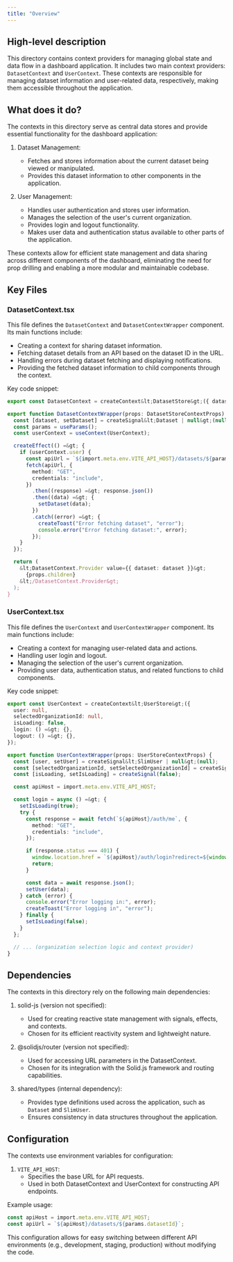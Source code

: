 ```yaml
---
title: "Overview"
---
```


## High-level description
This directory contains context providers for managing global state and data flow in a dashboard application. It includes two main context providers: `DatasetContext` and `UserContext`. These contexts are responsible for managing dataset information and user-related data, respectively, making them accessible throughout the application.

## What does it do?
The contexts in this directory serve as central data stores and provide essential functionality for the dashboard application:

1. Dataset Management:
   - Fetches and stores information about the current dataset being viewed or manipulated.
   - Provides this dataset information to other components in the application.

2. User Management:
   - Handles user authentication and stores user information.
   - Manages the selection of the user's current organization.
   - Provides login and logout functionality.
   - Makes user data and authentication status available to other parts of the application.

These contexts allow for efficient state management and data sharing across different components of the dashboard, eliminating the need for prop drilling and enabling a more modular and maintainable codebase.

## Key Files

### DatasetContext.tsx
This file defines the `DatasetContext` and `DatasetContextWrapper` component. Its main functions include:

- Creating a context for sharing dataset information.
- Fetching dataset details from an API based on the dataset ID in the URL.
- Handling errors during dataset fetching and displaying notifications.
- Providing the fetched dataset information to child components through the context.

Key code snippet:
```typescript
export const DatasetContext = createContext&lt;DatasetStore&gt;({ dataset: null });

export function DatasetContextWrapper(props: DatasetStoreContextProps) {
  const [dataset, setDataset] = createSignal&lt;Dataset | null&gt;(null);
  const params = useParams();
  const userContext = useContext(UserContext);

  createEffect(() =&gt; {
    if (userContext.user) {
      const apiUrl = `${import.meta.env.VITE_API_HOST}/datasets/${params.datasetId}`;
      fetch(apiUrl, {
        method: "GET",
        credentials: "include",
      })
        .then((response) =&gt; response.json())
        .then((data) =&gt; {
          setDataset(data);
        })
        .catch((error) =&gt; {
          createToast("Error fetching dataset", "error");
          console.error("Error fetching dataset:", error);
        });
    }
  });

  return (
    &lt;DatasetContext.Provider value={{ dataset: dataset }}&gt;
      {props.children}
    &lt;/DatasetContext.Provider&gt;
  );
}
```

### UserContext.tsx
This file defines the `UserContext` and `UserContextWrapper` component. Its main functions include:

- Creating a context for managing user-related data and actions.
- Handling user login and logout.
- Managing the selection of the user's current organization.
- Providing user data, authentication status, and related functions to child components.

Key code snippet:
```typescript
export const UserContext = createContext&lt;UserStore&gt;({
  user: null,
  selectedOrganizationId: null,
  isLoading: false,
  login: () =&gt; {},
  logout: () =&gt; {},
});

export function UserContextWrapper(props: UserStoreContextProps) {
  const [user, setUser] = createSignal&lt;SlimUser | null&gt;(null);
  const [selectedOrganizationId, setSelectedOrganizationId] = createSignal&lt;string | null&gt;(null);
  const [isLoading, setIsLoading] = createSignal(false);

  const apiHost = import.meta.env.VITE_API_HOST;

  const login = async () =&gt; {
    setIsLoading(true);
    try {
      const response = await fetch(`${apiHost}/auth/me`, {
        method: "GET",
        credentials: "include",
      });

      if (response.status === 401) {
        window.location.href = `${apiHost}/auth/login?redirect=${window.location.href}`;
        return;
      }

      const data = await response.json();
      setUser(data);
    } catch (error) {
      console.error("Error logging in:", error);
      createToast("Error logging in", "error");
    } finally {
      setIsLoading(false);
    }
  };

  // ... (organization selection logic and context provider)
}
```

## Dependencies
The contexts in this directory rely on the following main dependencies:

1. solid-js (version not specified):
   - Used for creating reactive state management with signals, effects, and contexts.
   - Chosen for its efficient reactivity system and lightweight nature.

2. @solidjs/router (version not specified):
   - Used for accessing URL parameters in the DatasetContext.
   - Chosen for its integration with the Solid.js framework and routing capabilities.

3. shared/types (internal dependency):
   - Provides type definitions used across the application, such as `Dataset` and `SlimUser`.
   - Ensures consistency in data structures throughout the application.

## Configuration
The contexts use environment variables for configuration:

1. `VITE_API_HOST`:
   - Specifies the base URL for API requests.
   - Used in both DatasetContext and UserContext for constructing API endpoints.

Example usage:
```typescript
const apiHost = import.meta.env.VITE_API_HOST;
const apiUrl = `${apiHost}/datasets/${params.datasetId}`;
```

This configuration allows for easy switching between different API environments (e.g., development, staging, production) without modifying the code.
